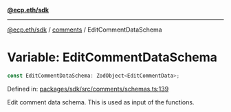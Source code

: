[**@ecp.eth/sdk**](../../index.mdx)

***

[@ecp.eth/sdk](/sdk-reference/index.mdx) / [comments](/sdk-reference/comments/index.mdx) / EditCommentDataSchema

# Variable: EditCommentDataSchema

```ts
const EditCommentDataSchema: ZodObject<EditCommentData>;
```

Defined in: [packages/sdk/src/comments/schemas.ts:139](https://github.com/ecp-eth/comments-monorepo/blob/main/packages/sdk/src/comments/schemas.ts#L139)

Edit comment data schema. This is used as input of the functions.

